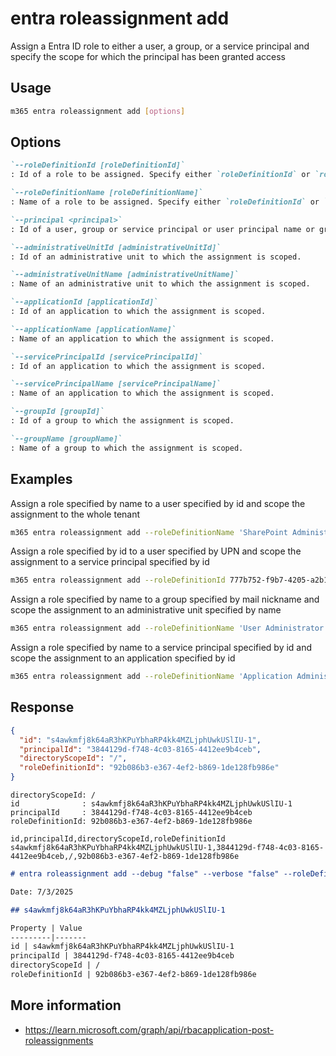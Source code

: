 
# entra roleassignment add

Assign a Entra ID role to either a user, a group, or a service principal and specify the scope for which the principal has been granted access

## Usage

```sh
m365 entra roleassignment add [options]
```

## Options

```md definition-list
`--roleDefinitionId [roleDefinitionId]`
: Id of a role to be assigned. Specify either `roleDefinitionId` or `roleDefinitionName`, but not both.

`--roleDefinitionName [roleDefinitionName]`
: Name of a role to be assigned. Specify either `roleDefinitionId` or `roleDefinitionName`, but not both.

`--principal <principal>`
: Id of a user, group or service principal or user principal name or group mail nickname to which the assignment is granted.

`--administrativeUnitId [administrativeUnitId]`
: Id of an administrative unit to which the assignment is scoped.

`--administrativeUnitName [administrativeUnitName]`
: Name of an administrative unit to which the assignment is scoped.

`--applicationId [applicationId]`
: Id of an application to which the assignment is scoped.

`--applicationName [applicationName]`
: Name of an application to which the assignment is scoped.

`--servicePrincipalId [servicePrincipalId]`
: Id of an application to which the assignment is scoped.

`--servicePrincipalName [servicePrincipalName]`
: Name of an application to which the assignment is scoped.

`--groupId [groupId]`
: Id of a group to which the assignment is scoped.

`--groupName [groupName]`
: Name of a group to which the assignment is scoped.
```

<Global />

## Examples

Assign a role specified by name to a user specified by id and scope the assignment to the whole tenant

```sh
m365 entra roleassignment add --roleDefinitionName 'SharePoint Administrator' --principal 7a2ca997-9461-402e-9882-58088a370889
```

Assign a role specified by id to a user specified by UPN and scope the assignment to a service principal specified by id

```sh
m365 entra roleassignment add --roleDefinitionId 777b752-f9b7-4205-a2b1-5db0d6a0ccfc --principal john.doe@contoso.com --servicePrincipalId a4738dd8-fc0f-4646-87fb-47539f5c651b
```

Assign a role specified by name to a group specified by mail nickname and scope the assignment to an administrative unit specified by name

```sh
m365 entra roleassignment add --roleDefinitionName 'User Administrator' --principal 'contoso-group' --administrativeUnitName 'Marketing'
```

Assign a role specified by name to a service principal specified by id and scope the assignment to an application specified by id

```sh
m365 entra roleassignment add --roleDefinitionName 'Application Administrator' --principal ab2ca997-9461-402e-9882-58088a370889 --applicationId 47539fd8-fc0f-4646-87fb-a4738d5c651b
```

## Response

<Tabs>
  <TabItem value="JSON">

  ```json
  {
    "id": "s4awkmfj8k64aR3hKPuYbhaRP4kk4MZLjphUwkUSlIU-1",
    "principalId": "3844129d-f748-4c03-8165-4412ee9b4ceb",
    "directoryScopeId": "/",
    "roleDefinitionId": "92b086b3-e367-4ef2-b869-1de128fb986e"
  }
  ```

  </TabItem>
  <TabItem value="Text">

  ```text
  directoryScopeId: /
  id              : s4awkmfj8k64aR3hKPuYbhaRP4kk4MZLjphUwkUSlIU-1
  principalId     : 3844129d-f748-4c03-8165-4412ee9b4ceb
  roleDefinitionId: 92b086b3-e367-4ef2-b869-1de128fb986e
  ```

  </TabItem>
  <TabItem value="CSV">

  ```csv
  id,principalId,directoryScopeId,roleDefinitionId
  s4awkmfj8k64aR3hKPuYbhaRP4kk4MZLjphUwkUSlIU-1,3844129d-f748-4c03-8165-4412ee9b4ceb,/,92b086b3-e367-4ef2-b869-1de128fb986e
  ```

  </TabItem>
  <TabItem value="Markdown">

  ```md
  # entra roleassignment add --debug "false" --verbose "false" --roleDefinitionId "92b086b3-e367-4ef2-b869-1de128fb986e" --principal "3844129d-f748-4c03-8165-4412ee9b4ceb"

  Date: 7/3/2025

  ## s4awkmfj8k64aR3hKPuYbhaRP4kk4MZLjphUwkUSlIU-1

  Property | Value
  ---------|-------
  id | s4awkmfj8k64aR3hKPuYbhaRP4kk4MZLjphUwkUSlIU-1
  principalId | 3844129d-f748-4c03-8165-4412ee9b4ceb
  directoryScopeId | /
  roleDefinitionId | 92b086b3-e367-4ef2-b869-1de128fb986e
  ```

  </TabItem>
</Tabs>

## More information

- https://learn.microsoft.com/graph/api/rbacapplication-post-roleassignments